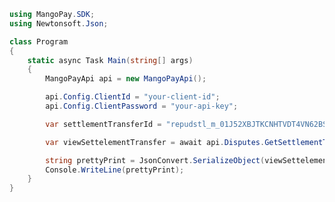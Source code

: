 ```csharp .NET 
using MangoPay.SDK;
using Newtonsoft.Json;

class Program
{
    static async Task Main(string[] args)
    {
        MangoPayApi api = new MangoPayApi();

        api.Config.ClientId = "your-client-id";
        api.Config.ClientPassword = "your-api-key";

        var settlementTransferId = "repudstl_m_01J52XBJTKCNHTVDT4VN62BSZG";

        var viewSettelementTransfer = await api.Disputes.GetSettlementTransferAsync(settlementTransferId);

        string prettyPrint = JsonConvert.SerializeObject(viewSettelementTransfer, Formatting.Indented);
        Console.WriteLine(prettyPrint);
	}
}
```
